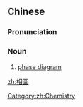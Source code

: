 {{also|相图}}
==Chinese==
{{zh-forms|s=相图}}
{{wikipedia|lang=zh}}

===Pronunciation===
{{zh-pron
|m=xiàngtú
|cat=n
}}

===Noun===
{{zh-noun}}

# [[phase diagram]]

[[Category:zh:Chemistry]]

[[zh:相圖]]